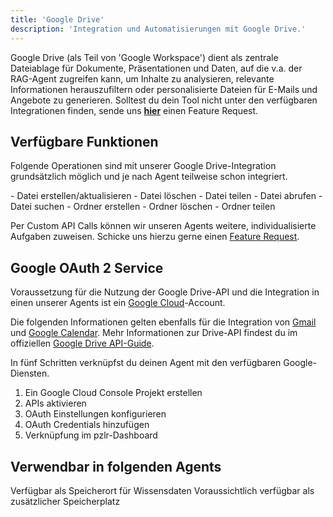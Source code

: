 ```yaml
---
title: 'Google Drive'
description: 'Integration und Automatisierungen mit Google Drive.'
---
```


Google Drive (als Teil von 'Google Workspace') dient als zentrale Dateiablage für Dokumente, Präsentationen und Daten, auf die v.a. der RAG-Agent zugreifen kann, um Inhalte zu analysieren, relevante Informationen herauszufiltern oder personalisierte Dateien für E-Mails und Angebote zu generieren.
<Info>Solltest du dein Tool nicht unter den verfügbaren Integrationen finden, sende uns <a href="mailto:support@pzlr.ai">**hier**</a> einen Feature Request.</Info>

## Verfügbare Funktionen

Folgende Operationen sind mit unserer Google Drive-Integration grundsätzlich möglich und je nach Agent teilweise schon integriert.

<AccordionGroup>

  <Accordion title="Datei">
    - Datei erstellen/aktualisieren
    - Datei löschen
    - Datei teilen
    - Datei abrufen
    - Datei suchen
  </Accordion>

  <Accordion title="Ordner">
    - Ordner erstellen
    - Ordner löschen
    - Ordner teilen
  </Accordion>

</AccordionGroup>

Per Custom API Calls können wir unseren Agents weitere, individualisierte Aufgaben zuweisen. Schicke uns hierzu gerne einen <a href="mailto:support@pzlr.ai">Feature Request</a>.

## Google OAuth 2 Service

Voraussetzung für die Nutzung der Google Drive-API und die Integration in einen unserer Agents ist ein [Google Cloud](https://cloud.google.com/?hl=de)-Account.

<Note>Die folgenden Informationen gelten ebenfalls für die Integration von [Gmail](/integrationen/gmail) und [Google Calendar](/integrationen/google-calendar). Mehr Informationen zur Drive-API findest du im offiziellen [Google Drive API-Guide](https://developers.google.com/workspace/drive/api/guides/about-sdk?hl=de).</Note>

In fünf Schritten verknüpfst du deinen Agent mit den verfügbaren Google-Diensten.

1. Ein Google Cloud Console Projekt erstellen
2. APIs aktivieren
3. OAuth Einstellungen konfigurieren
4. OAuth Credentials hinzufügen
5. Verknüpfung im pzlr-Dashboard




## Verwendbar in folgenden Agents

<CardGroup cols={2}>
  <Card title="RAG-Agent" href="/sales-agent/comingsoon">
    Verfügbar als Speicherort für Wissensdaten
  </Card>
  <Card title="Weitere Agents" href="/recruiting-agent/comingsoon">
    Voraussichtlich verfügbar als zusätzlicher Speicherplatz
  </Card>
  
</CardGroup>